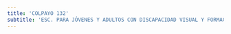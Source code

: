 ```yaml
---
title: 'COLPAYO 132'
subtitle: 'ESC. PARA JÓVENES Y ADULTOS CON DISCAPACIDAD VISUAL Y FORMACIÓN INTEGRAL N° 34 GRAL. SAN MARTÍN'
---
```


#
